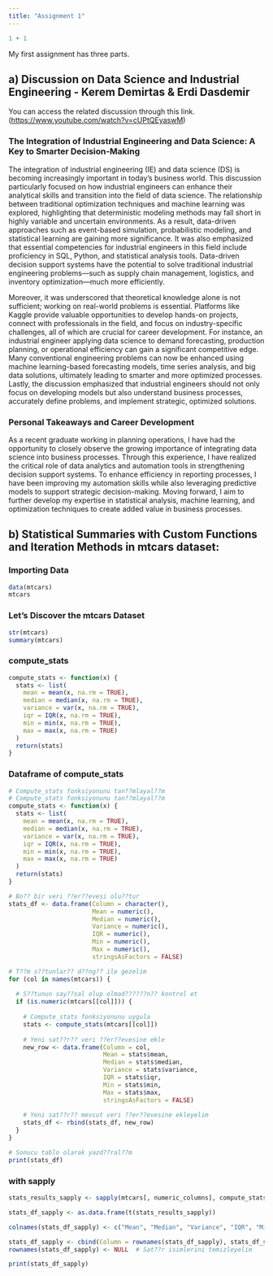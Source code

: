```yaml
---
title: "Assignment 1"
---
```


```r
1 + 1
```

My first assignment has three parts.

## a) Discussion on Data Science and Industrial Engineering - Kerem Demirtas & Erdi Dasdemir

You can access the related discussion through this link. (<https://www.youtube.com/watch?v=cUPtQEyaswM>)

### The Integration of Industrial Engineering and Data Science: A Key to Smarter Decision-Making

The integration of industrial engineering (IE) and data science (DS) is becoming increasingly important in today's business world. This discussion particularly focused on how industrial engineers can enhance their analytical skills and transition into the field of data science. The relationship between traditional optimization techniques and machine learning was explored, highlighting that deterministic modeling methods may fall short in highly variable and uncertain environments. As a result, data-driven approaches such as event-based simulation, probabilistic modeling, and statistical learning are gaining more significance. It was also emphasized that essential competencies for industrial engineers in this field include proficiency in SQL, Python, and statistical analysis tools. Data-driven decision support systems have the potential to solve traditional industrial engineering problems---such as supply chain management, logistics, and inventory optimization---much more efficiently.

Moreover, it was underscored that theoretical knowledge alone is not sufficient; working on real-world problems is essential. Platforms like Kaggle provide valuable opportunities to develop hands-on projects, connect with professionals in the field, and focus on industry-specific challenges, all of which are crucial for career development. For instance, an industrial engineer applying data science to demand forecasting, production planning, or operational efficiency can gain a significant competitive edge. Many conventional engineering problems can now be enhanced using machine learning-based forecasting models, time series analysis, and big data solutions, ultimately leading to smarter and more optimized processes. Lastly, the discussion emphasized that industrial engineers should not only focus on developing models but also understand business processes, accurately define problems, and implement strategic, optimized solutions.

### Personal Takeaways and Career Development

As a recent graduate working in planning operations, I have had the opportunity to closely observe the growing importance of integrating data science into business processes. Through this experience, I have realized the critical role of data analytics and automation tools in strengthening decision support systems. To enhance efficiency in reporting processes, I have been improving my automation skills while also leveraging predictive models to support strategic decision-making. Moving forward, I aim to further develop my expertise in statistical analysis, machine learning, and optimization techniques to create added value in business processes.

## b) Statistical Summaries with Custom Functions and Iteration Methods in mtcars dataset:

### Importing Data
```r
data(mtcars)
mtcars
```

### Let's Discover the mtcars Dataset

```r
str(mtcars)
summary(mtcars)
```

### compute_stats

```r
compute_stats <- function(x) {
  stats <- list(
    mean = mean(x, na.rm = TRUE),
    median = median(x, na.rm = TRUE),
    variance = var(x, na.rm = TRUE),
    iqr = IQR(x, na.rm = TRUE),
    min = min(x, na.rm = TRUE),
    max = max(x, na.rm = TRUE)
  )
  return(stats)
}
```

### Dataframe of compute_stats

```r
# Compute_stats fonksiyonunu tan??mlayal??m
# Compute_stats fonksiyonunu tan??mlayal??m
compute_stats <- function(x) {
  stats <- list(
    mean = mean(x, na.rm = TRUE),
    median = median(x, na.rm = TRUE),
    variance = var(x, na.rm = TRUE),
    iqr = IQR(x, na.rm = TRUE),
    min = min(x, na.rm = TRUE),
    max = max(x, na.rm = TRUE)
  )
  return(stats)
}

# Bo?? bir veri ??er??evesi olu??tur
stats_df <- data.frame(Column = character(),
                       Mean = numeric(),
                       Median = numeric(),
                       Variance = numeric(),
                       IQR = numeric(),
                       Min = numeric(),
                       Max = numeric(),
                       stringsAsFactors = FALSE)

# T??m s??tunlar?? d??ng?? ile gezelim
for (col in names(mtcars)) {
  
  # S??tunun say??sal olup olmad??????n?? kontrol et
  if (is.numeric(mtcars[[col]])) {
    
    # Compute_stats fonksiyonunu uygula
    stats <- compute_stats(mtcars[[col]])
    
    # Yeni sat??r?? veri ??er??evesine ekle
    new_row <- data.frame(Column = col,
                          Mean = stats$mean,
                          Median = stats$median,
                          Variance = stats$variance,
                          IQR = stats$iqr,
                          Min = stats$min,
                          Max = stats$max,
                          stringsAsFactors = FALSE)
    
    # Yeni sat??r?? mevcut veri ??er??evesine ekleyelim
    stats_df <- rbind(stats_df, new_row)
  }
}

# Sonucu tablo olarak yazd??ral??m
print(stats_df)

```

### with sapply

```r
stats_results_sapply <- sapply(mtcars[, numeric_columns], compute_stats)

stats_df_sapply <- as.data.frame(t(stats_results_sapply))

colnames(stats_df_sapply) <- c("Mean", "Median", "Variance", "IQR", "Min", "Max")

stats_df_sapply <- cbind(Column = rownames(stats_df_sapply), stats_df_sapply)
rownames(stats_df_sapply) <- NULL  # Sat??r isimlerini temizleyelim

print(stats_df_sapply)

```

